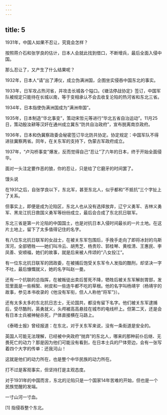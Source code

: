 ```yaml
---
---
---
```

title: 5
---



1931年，中国人如果不忍让，究竟会怎样？

按照蒋介石和张学良的估计，日本人会就此找到借口，不断增兵，最后全面入侵中国。

那么忍让了，又产生了什么结果呢？

1932年，日本人“请”出了溥仪，成立伪满洲国，企图坐实侵吞中国东北的事实。

1933年，日军攻占热河省，并攻击长城各个隘口。《塘沽停战协定》签订，中国军队被规定只能待在长城以南，等于变相承认不会去收复沦陷的热河省和东北三省。

1934年，日本指使伪满洲国成为“满洲帝国”。

1935年，日本制造“华北事变”，策动宋哲元等进行“华北五省自治运动”。11月25日，策动殷汝耕等汉奸在通州成立冀东“防共自治政府”，宣布脱离南京政府。

1936年，日本和伪冀察政委会秘密签订华北防共协定。协定规定：中国军队不得进驻冀察两省。同年，在关东军的支持下，伪蒙古军政府成立。

1937年，“卢沟桥事变”爆发，反而觉得自己“忍让”了六年的日本，终于开始全面侵华。

面对一头注定要作恶的狼，你的忍让，只是给了它磨牙的时间罢了。

馒头说

在1931之后，自张学良以下，东北军，甚至东北人，似乎都和“不抵抗”三个字扯上了关系。

但事实上，即便是成为沦陷区，东北人也从没有选择放弃，辽宁义勇军、吉林义勇军、黑龙江抗日救国义勇军等纷纷成立，最后会合成了东北抗日联军。

东北三省是第一片沦陷的中国国土，也是对抗日本入侵时间最长的一片土地。在这片土地上，留下了太多值得记住的名字。

有八位东北抗日联军的女战士，在被关东军包围后，手挽手走向了即将冰封的乌斯浑河，全部牺牲——她们叫冷云、胡秀芝、杨贵珍、郭桂琴、黄桂清、王惠民、李凤善、安顺福，她们的故事，就是后来被人传颂的“八女投江”。

有一位东北抗日联军的团政委，在被捕后饱受关东军令人发指的酷刑，却坚决一字不吐，最后慷慨就义，她的名字叫赵一曼。

还有一个抗联的总指挥，在被叛徒出卖后誓死不降，牺牲后被关东军解剖胃部，发现里面是一些棉絮、树皮和一些连牛都不吃的草根。他的名字叫杨靖宇（杨靖宇的故事，参见本书收录的《他没有军衔，但人人称他“将军”》）。

还有太多太多的东北抗日志士，无论国共，都没有留下名字。他们被关东军逮捕后，受尽酷刑，英勇就义，头颅被高高悬挂在城市的电线杆上。但第二天，还是会有日本士兵被神秘杀死，尸体直接横在马路上。

《泰晤士报》曾经报道：在东北，对于关东军来说，没有一条街道是安全的。

英国人可能无法理解，已经被中央政府“抛弃”的东北人，哪来的那种前仆后继、无畏死亡的动力？那是因为他们可能没有看到，在日本士兵的尸体旁边，会有一张写着四个大字的传单：还我河山！

这就是他们的动力所在，也是整个中华民族的动力所在。

打不过是客观事实，但坚持打是主观态度。

对于1931年的中国而言，东北的沦陷只是一个国家14年苦难的开始，但也是一个民族觉醒的发端。

一寸山河一寸血。

[1] 指侵吞整个东北。